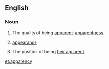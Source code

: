==English==

===Noun===
{{en-noun|apparencies}}

# The quality of being [[apparent]]; [[apparentness]].
#: {{rfquotek|Coleridge}}
# {{obsolete}} [[appearance]]
# The position of being [[heir apparent]].

{{Webster 1913}}

[[et:apparency]]